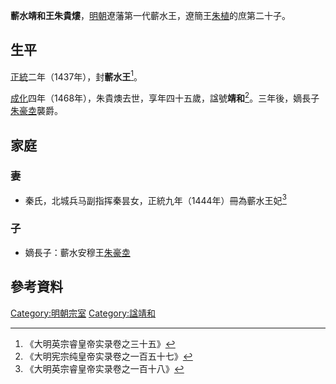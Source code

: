 '''蘄水靖和王朱貴熡'''{{BD|1424年||1468年||catIdx=Z朱}}，[[明朝|明朝]]遼藩第一代蘄水王，遼簡王[[朱植|朱植]]的庶第二十子。

==生平==
[[正統_(年號)|正統]]二年（1437年），封'''蘄水王'''<ref>《大明英宗睿皇帝实录卷之三十五》</ref>。

[[成化|成化]]四年（1468年），朱貴燠去世，享年四十五歲，諡號'''靖和'''<ref>《大明宪宗纯皇帝实录卷之一百五十七》</ref>。三年後，嫡長子[[朱豪坴|朱豪坴]]襲爵。

==家庭==
===妻===
*秦氏，北城兵马副指挥秦昙女，正統九年（1444年）冊為蘄水王妃<ref>《大明英宗睿皇帝实录卷之一百十八》</ref>

===子===
*嫡長子：蘄水安穆王[[朱豪坴|朱豪坴]]

==參考資料==
{{reflist|2}}

{{s-start}}
{{s-none|無|[[明朝|明政府]]封之}}
{{s-ttl|title=[[明朝藩王列表_(遼王系)#蘄水國|明蘄水國國王]]|years=1437年－1468年}}
{{s-aft|after=子安穆王[[朱豪坴|朱豪坴]]}}
{{end}}

[[Category:明朝宗室|Category:明朝宗室]]
[[Category:諡靖和|Category:諡靖和]]